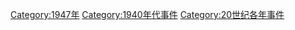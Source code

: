 {{year by category
|m=1
|c=9
|d=4
|y=7
|cat=事件
|sortkey=Event
}}
[[Category:1947年|Category:1947年]]
[[Category:1940年代事件|Category:1940年代事件]]
[[Category:20世纪各年事件|Category:20世纪各年事件]]